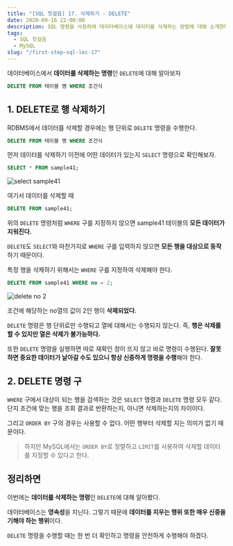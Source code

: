 ```yaml
---
title: "[SQL 첫걸음] 17. 삭제하기 - DELETE"
date: 2020-09-16 22:00:00
description: SQL 명령을 사용하여 데이터베이스에 데이터를 삭제하는 방법에 대해 소개한다.
tags:
  - SQL 첫걸음
  - MySQL
slug: "/first-step-sql-lec-17"
---
```


데이터베이스에서 **데이터를 삭제하는 명령**인 `DELETE`에 대해 알아보자

```sql
DELETE FROM 테이블 명 WHERE 조건식
```

## 1. DELETE로 행 삭제하기

RDBMS에서 데이터를 삭제할 경우에는 행 단위로 `DELETE` 명령을 수행한다.

```sql
DELETE FROM 테이블 명 WHERE 조건식
```

먼저 데이터를 삭제하기 이전에 어떤 데이터가 있는지 `SELECT` 명령으로 확인해보자.

```sql
SELECT * FROM sample41;
```

![select sample41](./select-sample41.png)

여기서 데이터를 삭제할 때

```sql
DELETE FROM sample41;
```

위의 `DELETE` 명령처럼 `WHERE` 구를 지정하지 않으면 sample41 테이블의 **모든 데이터가 지워진다.**

`DELETE`도 `SELECT`와 마찬가지로 `WHERE` 구를 입력하지 않으면 **모든 행을 대상으로 동작**하기 때문이다.

특정 행을 삭제하기 위해서는 `WHERE` 구를 지정하여 삭제해야 한다.

```sql
DELETE FROM sample41 WHERE no = 2;
```

![delete no 2](./delete-no-2.png)

조건에 해당하는 no열의 값이 2인 행이 **삭제되었다.**

`DELETE` 명령은 행 단위로만 수행되고 열에 대해서는 수행되지 않는다. 즉, **행은 삭제를 할 수 있지만 열은 삭제가 불가능하다.**

또한 `DELETE` 명령을 실행하면 따로 재확인 창이 뜨지 않고 바로 명령이 수행된다. **잘못하면 중요한 데이터가 날아갈 수도 있으니 항상 신중하게 명령을 수행**해야 한다.

## 2. DELETE 명령 구

`WHERE` 구에서 대상이 되는 행을 검색하는 것은 `SELECT` 명령과 `DELETE` 명령 모두 같다. 단지 조건에 맞는 행을 조회 결과로 반환하는지, 아니면 삭제하는지의 차이이다.

그리고 `ORDER BY` 구의 경우는 사용할 수 없다. 어떤 행부터 삭제할 지는 의미가 없기 때문이다.

> 하지만 MySQL에서는 `ORDER BY`로 정렬하고 `LIMIT`를 사용하여 삭제할 데이터를 지정할 수 있다고 한다.

## 정리하면

이번에는 **데이터를 삭제하는 명령**인 `DELETE`에 대해 알아봤다.

데이터베이스는 **영속성**을 지닌다. 그렇기 때문에 **데이터를 지우는 행위 또한 매우 신중을 기해야 하는 행위**이다.

`DELETE` 명령을 수행할 때는 한 번 더 확인하고 명령을 안전하게 수행해야 하겠다.
